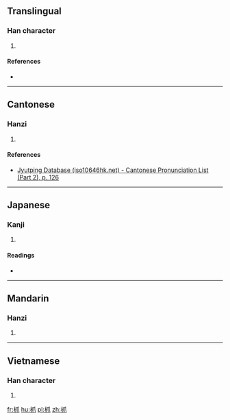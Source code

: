 ==Translingual==

===Han character===
{{Han char|rn=75|rad=木|as=04|sn=8|four=|canj=木竹中人 (DHLO)|ids=⿰[[木]][[爪]]}}

# {{defn|Han|sort=木04}}

====References====
* {{Han ref|kx=0516.090|dkj=14555|dj=0904.040|hdz=21172.020|uh=679B|ud=26523}}

----

==Cantonese==

===Hanzi===
{{yue-hanzi|jyut=[[zaau3]]|y=jaau3}}

# {{defn|lang=yue|sort=木04}}

====References====
*[http://www.iso10646hk.net/jp/document/download.jsp Jyutping Database (iso10646hk.net) - Cantonese Pronunciation List (Part 2), p. 126]

----

==Japanese==

===Kanji===
{{ja-kanji|grade=|rs=木04}}

# {{defn|lang=ja|sort=木04}}

====Readings====
* {{ja-readings|on=[[そう]] (sō), [[しょう]] (shō)|kun=[[きのとぎ]] (kinotogi)}}

----

==Mandarin==

===Hanzi===
{{cmn-hanzi|pin=[[zhào]] ([[zhao4]])|wg=chao<sup>4</sup>}}

# {{defn|lang=cmn|sort=木04}}

----

==Vietnamese==

===Han character===
{{vi-readings|rs=木04| hanviet = trảu}}

# {{defn|lang=vi|sort=木04}}

[[fr:枛]]
[[hu:枛]]
[[pl:枛]]
[[zh:枛]]